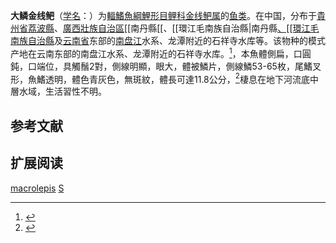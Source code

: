 {{Speciesbox
| name = 大鳞金线鲃
| status = NE
| status_system = IUCN3.1
| image = 
| genus = Sinocyclocheilus
| species = macrolepis
| authority = Wang & Chen, 1989
}}

'''大鳞金线鲃'''（[[学名|学名]]：{{lang|la|''Sinocyclocheilus macrolepis''}}）为[[輻鰭魚綱|輻鰭魚綱]][[鯉形目|鯉形目]][[鲤科|鲤科]][[金线鲃属|金线鲃属]]的[[鱼类|鱼类]]。在中国，分布于[[貴州省|貴州省]][[荔波縣|荔波縣]]、[[廣西壯族自治區|廣西壯族自治區]][[南丹縣[[、[[環江毛南族自治縣|南丹縣[[、[[環江毛南族自治縣]]及[[云南省|云南省]]东部的[[南盘江|南盘江]]水系、龙潭附近的石祥寺水库等。该物种的模式产地在云南东部的南盘江水系、龙潭附近的石祥寺水库。<ref name='id5982'>{{cite web| url =http://www.bioinfo.cn/db05/BjdwSpecies.php?action=view&id=5982| title =大鳞金线鲃| work =中国动物物种编目数据库| publisher =中国科学院微生物研究所| author =中国科学院动物研究所| accessdate =2009-04-11| deadurl =yes| archiveurl =https://web.archive.org/web/20160305073250/http://www.bioinfo.cn/db05/BjdwSpecies.php?action=view&id=5982| archivedate =2016-03-05}}</ref>，本魚體側扁，口圓鈍，口端位，具觸鬚2對，側線明顯，眼大，體被鱗片，側線鱗53-65枚，尾鰭叉形，魚鰭透明，體色青灰色，無斑紋，體長可達11.8公分，<ref>{{cite web|url=https://fishbase.se/summary/Aborichthys-rosammai.html|title=Sinocyclocheilus macrolepis|access-date=2022-05-31|archive-date=2022-02-07|archive-url=https://web.archive.org/web/20220207062229/https://fishbase.se/summary/Aborichthys-rosammai.html}}</ref>棲息在地下河流底中層水域，生活習性不明。

== 参考文献 ==
{{reflist}}

== 扩展阅读 ==
{{refbegin}}
{{wikispecies-inline|Sinocyclocheilus macrolepis|大鳞金线鲃}}
{{refend}}
{{Taxonbar|from=Q1039992}}

[[Category:金线鲃属|macrolepis]]
[[Category:1989年描述的鱼类|S]]


{{鯉形目小作品}}